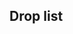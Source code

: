 ==Drop list==
{{Map/Drops
|regular = true
|no_legend = true
|filter_button = true
|nodes = A,B,C,G,H,M,N,P
|boss = P
|Akagi:P/{S:1.59%  A:1.09%}
|Arare:A/{S:0.26%  A:1.03%  B:1.68%}, B/{S:0.35%  A:0.58%  B:1.33%}, C/{A:0.90%  B:1.28%}, G/{A:0.69%  B:0.80%}, H/{A:0.83%  B:0.95%}, M/{A:1.07%}, N/{A:2.66%}
|Arashio:A/{S:0.64%  A:0.70%  B:0.42%}, B/{S:0.88%  A:1.00%  B:0.89%}, C/{S:0.29%  A:0.70%}, G/{A:0.72%  B:0.57%}, H/{A:0.83%  B:0.80%}, M/{A:1.07%}, N/{A:2.13%}
|Asashio:A/{S:0.96%  A:0.74%}, B/{S:1.04%  A:0.50%}, C/{S:0.59%  A:1.13%  B:0.64%}, G/{A:0.91%  B:1.03%}, H/{A:0.83%  B:0.74%}, M/{A:1.34%}, N/{A:1.60%}
|Ashigara:A/{S:2.91%  A:1.70%}, B/{S:3.75%  A:1.84%}, C/{S:2.80%  A:1.53%}, G/{S:2.85%  A:2.90%}, H/{S:3.15%  A:1.78%}, M/{S:3.31%  A:2.27%}, N/{S:1.74%  A:2.66%}, P/{S:0.31%  A:3.30%  B:7.60%}
|Atago:A/{S:1.68%}, B/{S:1.77%}, C/{S:1.84%}, G/{S:1.76%  A:0.98%}, H/{S:2.20%  A:0.69%}, M/{S:1.84%  A:0.94%}, N/{S:3.48%  A:1.06%}, P/{A:1.59%  B:3.50%}
|Ayanami:A/{S:0.96%  A:0.74%}, B/{S:1.11%  A:0.83%}, C/{S:0.96%  A:0.93%}, G/{S:0.85%  A:1.08%}, H/{S:1.07%  A:0.82%}, M/{S:1.11%  A:0.67%}, N/{S:3.48%  A:0.53%}
|Chikuma:A/{S:1.89%}, B/{S:2.30%}, C/{S:1.89%  A:0.40%}, G/{S:1.95%  A:0.95%}, H/{S:2.09%  A:0.87%}, M/{S:2.32%  A:0.80%}, N/{S:3.48%  A:1.60%}, P/{S:1.52%  A:3.31%  B:3.27%}
|Chitose:A/{S:0.98%  A:0.66%}, B/{S:1.15%  A:1.00%}, C/{S:0.93%  A:0.87%}, G/{S:0.90%  A:0.95%}, H/{S:1.07%  A:0.90%}, M/{S:1.18%  A:0.80%}, N/{S:0.87%  A:1.60%}
|Chiyoda:A/{S:1.01%  A:0.44%}, B/{S:1.02%  A:0.92%}, C/{S:0.95%  A:0.63%}, G/{S:0.91%  A:0.85%}, H/{S:1.10%  A:0.87%}, M/{S:0.99%  A:1.74%}, N/{S:4.35%  A:2.13%}
|Choukai:A/{S:1.94%  A:0.52%}, B/{S:2.40%  A:0.33%}, C/{S:1.82%  A:0.73%}, G/{S:1.76%  A:1.79%}, H/{S:2.02%  A:1.69%}, M/{S:2.51%  A:2.14%}, N/{S:0.87%}, P/{A:1.82%  B:5.39%}
<!--|Fukae:P/{S:0.55%  A:0.29%}-->
|Fusou:C/{S:0.35%}, G/{S:1.66%}, H/{S:1.04%}, M/{S:2.78%}, N/{S:0.87%}, P/{S:4.80%  A:5.79%  B:3.34%}
|Haguro:A/{S:1.90%  A:0.70%}, B/{S:2.12%  A:1.08%}, C/{S:1.93%  A:0.77%}, G/{S:1.76%  A:1.63%}, H/{S:2.27%  A:0.94%}, M/{S:2.03%  A:2.94%}, N/{A:3.19%}, P/{A:1.68%  B:7.14%}
|Haruna:G/{S:0.95%}, H/{S:1.20%}, M/{S:1.04%}, N/{S:0.87%}, P/{S:6.32%  A:5.49%  B:1.67%}
|Hatsukaze:P/{S:4.70%  A:1.52%}
|Hatsuyuki:A/{A:0.78%  B:0.84%}, B/{A:1.00%  B:0.89%}, C/{A:0.67%  B:1.92%}, G/{A:0.59%  B:1.03%}, H/{A:0.80%  B:0.92%}, M/{A:0.94%}, N/{A:1.06%}
|Hiei:G/{S:0.92%}, H/{S:0.87%}, M/{S:1.31%}, N/{S:3.48%}, P/{S:6.04%  A:5.67%  B:1.75%}
|Hiryuu:G/{S:0.55%}, M/{S:0.68%}, P/{S:1.51%  A:1.64%}
|Hiyou:A/{S:0.99%  A:0.59%}, B/{S:1.17%  A:0.67%}, C/{S:0.87%  A:0.83%}, G/{S:0.70%  A:0.85%}, H/{S:1.04%  A:0.96%}, M/{S:1.16%  A:0.94%}, N/{S:0.87%  A:1.06%}, P/{A:1.98%  B:5.78%}
|Hyuuga:G/{S:0.83%}, M/{S:1.24%}, P/{S:3.19%  A:1.60%  B:1.67%}
|I-58:P/{S:1.65%}
|Ise:G/{S:0.77%}, M/{S:0.73%}, P/{S:3.07%  A:1.77%  B:2.13%}
|Isonami:A/{A:0.59%}, B/{A:0.75%}, C/{A:1.03%  B:0.32%}, G/{A:0.91%  B:0.80%}, H/{A:0.77%  B:0.80%}, M/{A:0.80%}, N/{A:0.53%}
|Isuzu:A/{S:1.08%  A:0.66%}, B/{S:1.30%  A:1.08%}, C/{S:0.98%  A:0.67%}, G/{A:0.65%  B:1.15%}, H/{S:0.78%  A:0.92%  B:0.32%}, M/{A:0.80%}
|Jintsuu:A/{S:0.91%  A:1.03%}, B/{S:1.08%  A:1.00%}, C/{S:0.93%  A:0.90%}, G/{A:0.85%  B:1.15%}, H/{A:0.81%  B:0.78%}, M/{A:0.94%}, N/{A:1.60%}
|Junyou:A/{S:0.98%  A:0.70%}, B/{S:1.19%  A:0.75%}, C/{S:0.92%  A:0.90%}, G/{S:0.86%  A:1.11%}, H/{S:1.07%  A:0.76%}, M/{S:1.10%  A:1.20%}, N/{A:1.06%}, P/{A:1.75%  B:6.00%}
|Kaga:A/{S:0.93%}, B/{S:1.13%}, C/{S:0.96%}, G/{S:0.87%}, H/{S:1.14%}, M/{S:1.30%}, P/{S:3.10%  A:1.31%}
|Kagerou:A/{S:0.97%  A:0.78%}, B/{S:1.08%  A:0.92%}, C/{S:1.03%  A:0.80%}, G/{S:0.88%  A:1.24%}, H/{S:1.03%  A:0.78%}, M/{S:1.18%  A:0.80%}, N/{S:1.74%  A:2.13%}
|Kasumi:A/{S:0.25%  A:0.85%  B:0.84%}, B/{S:0.33%  A:1.08%  B:0.44%}, C/{A:0.83%  B:0.96%}, G/{A:1.04%  B:1.15%}, H/{A:0.80%  B:0.91%}, M/{A:0.54%}, N/{A:1.60%}
|Kinugasa:P/{S:4.76%  A:4.94%}
|Kirishima:G/{S:0.93%}, H/{S:1.04%}, M/{S:1.27%}, N/{S:0.87%}, P/{S:5.92%  A:4.88%  B:1.98%}
|Kiso:A/{S:0.91%  A:0.85%}, B/{S:1.32%  A:0.75%}, C/{S:0.96%  A:1.10%}, G/{A:0.88%  B:0.57%}, H/{S:0.97%  A:0.88%}, M/{A:1.07%}, N/{A:0.53%}
|Kitakami:A/{S:0.98%}, B/{S:1.26%}, C/{S:0.91%}, G/{S:0.84%  A:0.26%}, H/{S:1.08%}, M/{S:0.91%  A:0.40%}, N/{S:0.87%}
|Kongou:G/{S:0.82%}, H/{S:0.48%}, M/{S:1.02%}, N/{S:0.87%}, P/{S:5.96%  A:7.35%  B:1.75%}
|Kuroshio:A/{S:0.99%  A:1.14%}, B/{S:1.21%  A:1.08%}, C/{S:0.91%  A:1.03%}, G/{S:0.80%  A:0.69%}, H/{S:0.98%  A:0.87%}, M/{S:1.05%  A:1.34%}, N/{S:0.87%  A:2.13%}
|Maya:A/{S:1.96%  A:0.55%}, B/{S:2.08%  A:0.50%}, C/{S:1.90%  A:0.53%}, G/{S:1.76%  A:1.66%}, H/{S:2.17%  A:1.53%}, M/{S:2.09%  A:2.00%}, N/{S:3.48%  A:1.60%}, P/{A:1.73%  B:5.09%}
|Michishio:A/{S:0.66%  A:0.92%  B:0.42%}, B/{S:0.93%  A:1.08%}, C/{S:0.29%  A:0.97%  B:1.92%}, G/{A:0.81%  B:0.69%}, H/{A:0.72%  B:0.91%}, M/{A:0.94%}, N/{A:1.60%}
|Miyuki:A/{A:0.78%  B:0.84%}, B/{A:1.17%  B:0.44%}, C/{A:1.20%  B:0.32%}, G/{A:0.69%  B:0.92%}, H/{A:0.84%  B:0.89%}, M/{A:0.27%}, N/{A:1.06%}
|Mogami:A/{S:0.92%}, B/{S:0.93%}, C/{S:0.98%  A:0.53%}, G/{S:0.88%  A:0.72%}, H/{S:1.04%  A:0.76%}, M/{S:1.38%  A:1.34%}, N/{S:1.74%  A:1.06%}, P/{A:2.07%  B:3.50%}
|Murakumo:A/{A:0.66%  B:0.84%}, B/{A:0.83%  B:0.44%}, C/{A:0.60%  B:1.28%}, G/{A:0.85%  B:0.69%}, H/{A:0.76%  B:0.86%}, M/{A:0.67%}, N/{A:2.13%}
|Mutsu:G/{S:0.29%}, M/{S:0.46%}, P/{S:1.16%}
|Myoukou:A/{S:1.00%}, B/{S:1.02%}, C/{S:0.94%}, G/{S:0.80%  A:0.39%}, H/{S:1.09%}, M/{S:1.16%  A:0.40%}, N/{S:2.61%}, P/{S:3.04%  A:5.16%  B:3.27%}
|Nachi:A/{S:3.03%  A:1.51%}, B/{S:3.51%  A:1.75%}, C/{S:2.89%  A:1.70%}, G/{S:2.72%  A:2.19%}, H/{S:3.38%  A:1.65%}, M/{S:3.33%  A:1.20%}, N/{S:2.61%  A:3.72%}, P/{S:0.62%  A:3.39%  B:6.16%}
|Nagato:P/{S:0.92%}
|Naka:A/{S:0.95%  A:0.81%}, B/{S:1.32%  A:0.75%}, C/{S:0.90%  A:0.97%}, G/{A:0.81%  B:0.57%}, H/{A:0.70%  B:0.81%}, M/{A:0.67%}, N/{A:1.06%}
|Natori:A/{S:1.04%  A:0.70%}, B/{S:1.02%  A:0.92%}, C/{S:1.00%  A:0.73%}, G/{A:0.81%  B:1.15%}, H/{S:0.23%  A:0.85%  B:0.80%}, M/{A:0.27%}, N/{A:0.53%}
|Ooi:A/{S:0.30%}, B/{S:0.38%}, C/{S:0.65%}, G/{S:0.92%}, H/{S:1.12%}, M/{S:0.90%}, N/{S:1.74%}
|Ooshio:A/{S:0.91%  A:0.78%}, B/{S:1.32%  A:1.25%}, C/{S:0.60%  A:0.80%  B:1.28%}, G/{A:0.62%  B:1.03%}, H/{A:0.87%  B:0.76%}, M/{A:0.80%}, N/{A:1.06%}
|Ryuujou:A/{S:0.97%  A:0.85%}, B/{S:1.23%  A:0.92%}, C/{S:1.00%  A:0.60%}, G/{S:0.92%  A:0.62%}, H/{S:1.08%  A:0.96%}, M/{S:0.99%  A:1.47%}, N/{A:0.53%}, P/{A:1.97%  B:2.66%}
|Shikinami:A/{S:0.97%  A:0.78%}, B/{S:1.13%  A:0.67%}, C/{S:0.94%  A:0.53%}, G/{S:0.57%  A:0.85%  B:0.69%}, H/{S:1.05%  A:0.89%}, M/{S:0.46%  A:0.54%}, N/{A:2.66%}
|Shimakaze:A/{S:0.37%}, B/{S:0.42%}, C/{S:0.69%}, G/{S:0.95%}, H/{S:1.07%}, M/{S:1.19%}, N/{S:1.74%}
|Shiranui:A/{S:1.15%  A:0.78%}, B/{S:1.57%  A:1.00%}, C/{S:1.10%  A:1.17%}, G/{S:1.01%  A:1.34%}, H/{S:1.72%  A:1.09%}, M/{S:1.50%  A:2.27%}, N/{S:1.74%  A:0.53%}
|Shouhou:A/{S:1.82%  A:1.00%}, B/{S:1.92%  A:1.67%}, C/{S:1.77%  A:1.60%}, G/{S:1.60%  A:1.92%}, H/{S:1.77%  A:1.27%}, M/{S:1.82%  A:2.00%}, N/{A:1.06%}, P/{S:0.05%  A:1.90%  B:3.42%}
|Souryuu:A/{S:1.02%}, B/{S:1.04%}, C/{S:0.94%}, G/{S:0.88%}, H/{S:1.10%}, M/{S:1.33%}, N/{S:2.61%}, P/{S:3.18%  A:1.79%}
|Taigei:P/{S:2.99%}
|Takao:A/{S:1.67%}, B/{S:2.12%}, C/{S:1.83%}, G/{S:1.82%  A:0.91%}, H/{S:2.23%  A:0.30%}, M/{S:2.04%  A:0.94%}, N/{S:1.74%  A:1.06%}, P/{A:1.75%  B:3.80%}
|Tama:A/{S:0.96%  A:0.70%}, B/{S:1.11%  A:0.92%}, C/{S:0.94%  A:0.70%}, G/{A:0.78%  B:1.03%}, H/{S:1.00%  A:0.81%}, M/{S:0.11%  A:0.67%}
|Tatsuta:A/{S:1.00%  A:0.74%}, B/{S:1.15%  A:0.67%}, C/{S:0.95%  A:0.70%}, G/{S:0.09%  A:0.85%  B:0.57%}, H/{S:1.19%  A:0.85%}, M/{S:0.11%  A:1.74%}, N/{S:0.87%}
|Tenryuu:A/{S:0.99%  A:0.78%}, B/{S:1.02%  A:0.75%}, C/{S:0.95%  A:1.00%}, G/{S:0.21%  A:0.62%  B:0.34%}, H/{S:0.97%  A:0.87%}, M/{S:0.31%  A:1.07%}, N/{A:0.53%}
|Tone:A/{S:1.96%}, B/{S:2.21%}, C/{S:1.84%}, G/{S:1.74%  A:0.85%}, H/{S:1.99%  A:0.83%}, M/{S:2.44%  A:1.34%}, N/{S:3.48%}, P/{S:1.53%  A:3.26%  B:3.27%}
|Uzuki:P/{S:3.04%}
|Yamashiro:C/{S:0.28%}, G/{S:1.77%}, H/{S:1.30%}, M/{S:2.04%}, N/{S:3.48%}, P/{S:4.53%  A:5.07%  B:3.50%}
|Yukikaze:P/{S:1.58%}
|Yura:A/{S:1.06%  A:0.85%}, B/{S:1.04%  A:1.08%}, C/{S:0.94%  A:0.73%}, G/{A:0.85%  B:0.69%}, H/{S:0.40%  A:0.83%  B:0.59%}, M/{A:1.60%}, N/{A:0.53%}
}}